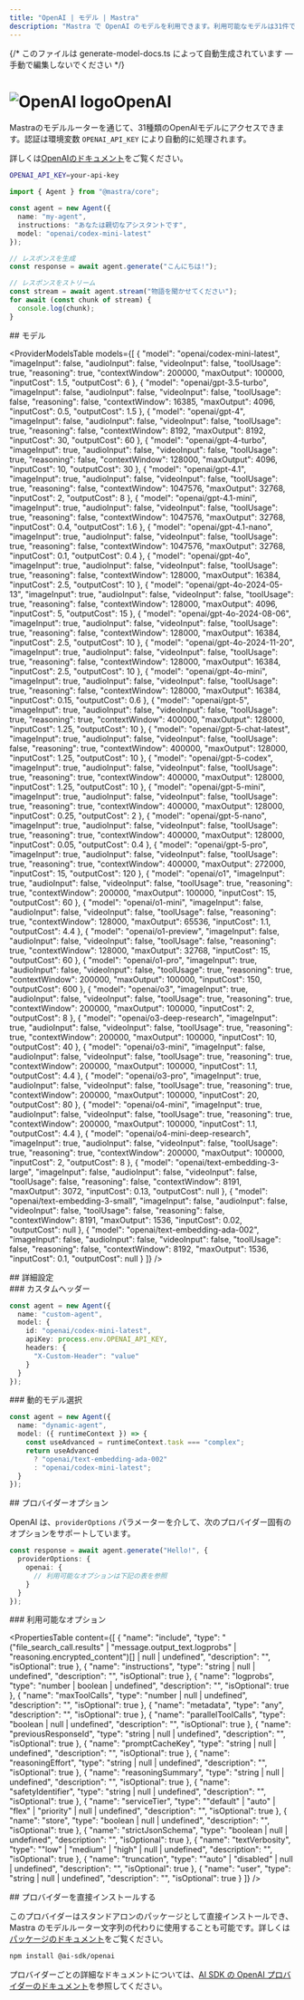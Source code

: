 ```yaml
---
title: "OpenAI | モデル | Mastra"
description: "Mastra で OpenAI のモデルを利用できます。利用可能なモデルは31件です。"
---
```


{/* このファイルは generate-model-docs.ts によって自動生成されています — 手動で編集しないでください */}




# <img src="https://models.dev/logos/openai.svg" alt="OpenAI logo" className="inline w-8 h-8 mr-2 align-middle dark:invert dark:brightness-0 dark:contrast-200" />OpenAI

Mastraのモデルルーターを通じて、31種類のOpenAIモデルにアクセスできます。認証は環境変数 `OPENAI_API_KEY` により自動的に処理されます。

詳しくは[OpenAIのドキュメント](https://platform.openai.com/docs/models)をご覧ください。

```bash
OPENAI_API_KEY=your-api-key
```

```typescript
import { Agent } from "@mastra/core";

const agent = new Agent({
  name: "my-agent",
  instructions: "あなたは親切なアシスタントです",
  model: "openai/codex-mini-latest"
});

// レスポンスを生成
const response = await agent.generate("こんにちは!");

// レスポンスをストリーム
const stream = await agent.stream("物語を聞かせてください");
for await (const chunk of stream) {
  console.log(chunk);
}
```


<div id="models">
  ## モデル
</div>

<ProviderModelsTable
  models={[
  {
    "model": "openai/codex-mini-latest",
    "imageInput": false,
    "audioInput": false,
    "videoInput": false,
    "toolUsage": true,
    "reasoning": true,
    "contextWindow": 200000,
    "maxOutput": 100000,
    "inputCost": 1.5,
    "outputCost": 6
  },
  {
    "model": "openai/gpt-3.5-turbo",
    "imageInput": false,
    "audioInput": false,
    "videoInput": false,
    "toolUsage": false,
    "reasoning": false,
    "contextWindow": 16385,
    "maxOutput": 4096,
    "inputCost": 0.5,
    "outputCost": 1.5
  },
  {
    "model": "openai/gpt-4",
    "imageInput": false,
    "audioInput": false,
    "videoInput": false,
    "toolUsage": true,
    "reasoning": false,
    "contextWindow": 8192,
    "maxOutput": 8192,
    "inputCost": 30,
    "outputCost": 60
  },
  {
    "model": "openai/gpt-4-turbo",
    "imageInput": true,
    "audioInput": false,
    "videoInput": false,
    "toolUsage": true,
    "reasoning": false,
    "contextWindow": 128000,
    "maxOutput": 4096,
    "inputCost": 10,
    "outputCost": 30
  },
  {
    "model": "openai/gpt-4.1",
    "imageInput": true,
    "audioInput": false,
    "videoInput": false,
    "toolUsage": true,
    "reasoning": false,
    "contextWindow": 1047576,
    "maxOutput": 32768,
    "inputCost": 2,
    "outputCost": 8
  },
  {
    "model": "openai/gpt-4.1-mini",
    "imageInput": true,
    "audioInput": false,
    "videoInput": false,
    "toolUsage": true,
    "reasoning": false,
    "contextWindow": 1047576,
    "maxOutput": 32768,
    "inputCost": 0.4,
    "outputCost": 1.6
  },
  {
    "model": "openai/gpt-4.1-nano",
    "imageInput": true,
    "audioInput": false,
    "videoInput": false,
    "toolUsage": true,
    "reasoning": false,
    "contextWindow": 1047576,
    "maxOutput": 32768,
    "inputCost": 0.1,
    "outputCost": 0.4
  },
  {
    "model": "openai/gpt-4o",
    "imageInput": true,
    "audioInput": false,
    "videoInput": false,
    "toolUsage": true,
    "reasoning": false,
    "contextWindow": 128000,
    "maxOutput": 16384,
    "inputCost": 2.5,
    "outputCost": 10
  },
  {
    "model": "openai/gpt-4o-2024-05-13",
    "imageInput": true,
    "audioInput": false,
    "videoInput": false,
    "toolUsage": true,
    "reasoning": false,
    "contextWindow": 128000,
    "maxOutput": 4096,
    "inputCost": 5,
    "outputCost": 15
  },
  {
    "model": "openai/gpt-4o-2024-08-06",
    "imageInput": true,
    "audioInput": false,
    "videoInput": false,
    "toolUsage": true,
    "reasoning": false,
    "contextWindow": 128000,
    "maxOutput": 16384,
    "inputCost": 2.5,
    "outputCost": 10
  },
  {
    "model": "openai/gpt-4o-2024-11-20",
    "imageInput": true,
    "audioInput": false,
    "videoInput": false,
    "toolUsage": true,
    "reasoning": false,
    "contextWindow": 128000,
    "maxOutput": 16384,
    "inputCost": 2.5,
    "outputCost": 10
  },
  {
    "model": "openai/gpt-4o-mini",
    "imageInput": true,
    "audioInput": false,
    "videoInput": false,
    "toolUsage": true,
    "reasoning": false,
    "contextWindow": 128000,
    "maxOutput": 16384,
    "inputCost": 0.15,
    "outputCost": 0.6
  },
  {
    "model": "openai/gpt-5",
    "imageInput": true,
    "audioInput": false,
    "videoInput": false,
    "toolUsage": true,
    "reasoning": true,
    "contextWindow": 400000,
    "maxOutput": 128000,
    "inputCost": 1.25,
    "outputCost": 10
  },
  {
    "model": "openai/gpt-5-chat-latest",
    "imageInput": true,
    "audioInput": false,
    "videoInput": false,
    "toolUsage": false,
    "reasoning": true,
    "contextWindow": 400000,
    "maxOutput": 128000,
    "inputCost": 1.25,
    "outputCost": 10
  },
  {
    "model": "openai/gpt-5-codex",
    "imageInput": true,
    "audioInput": false,
    "videoInput": false,
    "toolUsage": true,
    "reasoning": true,
    "contextWindow": 400000,
    "maxOutput": 128000,
    "inputCost": 1.25,
    "outputCost": 10
  },
  {
    "model": "openai/gpt-5-mini",
    "imageInput": true,
    "audioInput": false,
    "videoInput": false,
    "toolUsage": true,
    "reasoning": true,
    "contextWindow": 400000,
    "maxOutput": 128000,
    "inputCost": 0.25,
    "outputCost": 2
  },
  {
    "model": "openai/gpt-5-nano",
    "imageInput": true,
    "audioInput": false,
    "videoInput": false,
    "toolUsage": true,
    "reasoning": true,
    "contextWindow": 400000,
    "maxOutput": 128000,
    "inputCost": 0.05,
    "outputCost": 0.4
  },
  {
    "model": "openai/gpt-5-pro",
    "imageInput": true,
    "audioInput": false,
    "videoInput": false,
    "toolUsage": true,
    "reasoning": true,
    "contextWindow": 400000,
    "maxOutput": 272000,
    "inputCost": 15,
    "outputCost": 120
  },
  {
    "model": "openai/o1",
    "imageInput": true,
    "audioInput": false,
    "videoInput": false,
    "toolUsage": true,
    "reasoning": true,
    "contextWindow": 200000,
    "maxOutput": 100000,
    "inputCost": 15,
    "outputCost": 60
  },
  {
    "model": "openai/o1-mini",
    "imageInput": false,
    "audioInput": false,
    "videoInput": false,
    "toolUsage": false,
    "reasoning": true,
    "contextWindow": 128000,
    "maxOutput": 65536,
    "inputCost": 1.1,
    "outputCost": 4.4
  },
  {
    "model": "openai/o1-preview",
    "imageInput": false,
    "audioInput": false,
    "videoInput": false,
    "toolUsage": false,
    "reasoning": true,
    "contextWindow": 128000,
    "maxOutput": 32768,
    "inputCost": 15,
    "outputCost": 60
  },
  {
    "model": "openai/o1-pro",
    "imageInput": true,
    "audioInput": false,
    "videoInput": false,
    "toolUsage": true,
    "reasoning": true,
    "contextWindow": 200000,
    "maxOutput": 100000,
    "inputCost": 150,
    "outputCost": 600
  },
  {
    "model": "openai/o3",
    "imageInput": true,
    "audioInput": false,
    "videoInput": false,
    "toolUsage": true,
    "reasoning": true,
    "contextWindow": 200000,
    "maxOutput": 100000,
    "inputCost": 2,
    "outputCost": 8
  },
  {
    "model": "openai/o3-deep-research",
    "imageInput": true,
    "audioInput": false,
    "videoInput": false,
    "toolUsage": true,
    "reasoning": true,
    "contextWindow": 200000,
    "maxOutput": 100000,
    "inputCost": 10,
    "outputCost": 40
  },
  {
    "model": "openai/o3-mini",
    "imageInput": false,
    "audioInput": false,
    "videoInput": false,
    "toolUsage": true,
    "reasoning": true,
    "contextWindow": 200000,
    "maxOutput": 100000,
    "inputCost": 1.1,
    "outputCost": 4.4
  },
  {
    "model": "openai/o3-pro",
    "imageInput": true,
    "audioInput": false,
    "videoInput": false,
    "toolUsage": true,
    "reasoning": true,
    "contextWindow": 200000,
    "maxOutput": 100000,
    "inputCost": 20,
    "outputCost": 80
  },
  {
    "model": "openai/o4-mini",
    "imageInput": true,
    "audioInput": false,
    "videoInput": false,
    "toolUsage": true,
    "reasoning": true,
    "contextWindow": 200000,
    "maxOutput": 100000,
    "inputCost": 1.1,
    "outputCost": 4.4
  },
  {
    "model": "openai/o4-mini-deep-research",
    "imageInput": true,
    "audioInput": false,
    "videoInput": false,
    "toolUsage": true,
    "reasoning": true,
    "contextWindow": 200000,
    "maxOutput": 100000,
    "inputCost": 2,
    "outputCost": 8
  },
  {
    "model": "openai/text-embedding-3-large",
    "imageInput": false,
    "audioInput": false,
    "videoInput": false,
    "toolUsage": false,
    "reasoning": false,
    "contextWindow": 8191,
    "maxOutput": 3072,
    "inputCost": 0.13,
    "outputCost": null
  },
  {
    "model": "openai/text-embedding-3-small",
    "imageInput": false,
    "audioInput": false,
    "videoInput": false,
    "toolUsage": false,
    "reasoning": false,
    "contextWindow": 8191,
    "maxOutput": 1536,
    "inputCost": 0.02,
    "outputCost": null
  },
  {
    "model": "openai/text-embedding-ada-002",
    "imageInput": false,
    "audioInput": false,
    "videoInput": false,
    "toolUsage": false,
    "reasoning": false,
    "contextWindow": 8192,
    "maxOutput": 1536,
    "inputCost": 0.1,
    "outputCost": null
  }
]}
/>

<div id="advanced-configuration">
  ## 詳細設定
</div>

<div id="custom-headers">
  ### カスタムヘッダー
</div>

```typescript
const agent = new Agent({
  name: "custom-agent",
  model: {
    id: "openai/codex-mini-latest",
    apiKey: process.env.OPENAI_API_KEY,
    headers: {
      "X-Custom-Header": "value"
    }
  }
});
```


<div id="dynamic-model-selection">
  ### 動的モデル選択
</div>

```typescript
const agent = new Agent({
  name: "dynamic-agent",
  model: ({ runtimeContext }) => {
    const useAdvanced = runtimeContext.task === "complex";
    return useAdvanced
      ? "openai/text-embedding-ada-002"
      : "openai/codex-mini-latest";
  }
});
```


<div id="provider-options">
  ## プロバイダーオプション
</div>

OpenAI は、`providerOptions` パラメーターを介して、次のプロバイダー固有のオプションをサポートしています。

```typescript
const response = await agent.generate("Hello!", {
  providerOptions: {
    openai: {
      // 利用可能なオプションは下記の表を参照
    }
  }
});
```


<div id="available-options">
  ### 利用可能なオプション
</div>

<PropertiesTable
  content={[
    {
        "name": "include",
        "type": "(\"file_search_call.results\" | \"message.output_text.logprobs\" | \"reasoning.encrypted_content\")[] | null | undefined",
        "description": "",
        "isOptional": true
    },
    {
        "name": "instructions",
        "type": "string | null | undefined",
        "description": "",
        "isOptional": true
    },
    {
        "name": "logprobs",
        "type": "number | boolean | undefined",
        "description": "",
        "isOptional": true
    },
    {
        "name": "maxToolCalls",
        "type": "number | null | undefined",
        "description": "",
        "isOptional": true
    },
    {
        "name": "metadata",
        "type": "any",
        "description": "",
        "isOptional": true
    },
    {
        "name": "parallelToolCalls",
        "type": "boolean | null | undefined",
        "description": "",
        "isOptional": true
    },
    {
        "name": "previousResponseId",
        "type": "string | null | undefined",
        "description": "",
        "isOptional": true
    },
    {
        "name": "promptCacheKey",
        "type": "string | null | undefined",
        "description": "",
        "isOptional": true
    },
    {
        "name": "reasoningEffort",
        "type": "string | null | undefined",
        "description": "",
        "isOptional": true
    },
    {
        "name": "reasoningSummary",
        "type": "string | null | undefined",
        "description": "",
        "isOptional": true
    },
    {
        "name": "safetyIdentifier",
        "type": "string | null | undefined",
        "description": "",
        "isOptional": true
    },
    {
        "name": "serviceTier",
        "type": "\"default\" | \"auto\" | \"flex\" | \"priority\" | null | undefined",
        "description": "",
        "isOptional": true
    },
    {
        "name": "store",
        "type": "boolean | null | undefined",
        "description": "",
        "isOptional": true
    },
    {
        "name": "strictJsonSchema",
        "type": "boolean | null | undefined",
        "description": "",
        "isOptional": true
    },
    {
        "name": "textVerbosity",
        "type": "\"low\" | \"medium\" | \"high\" | null | undefined",
        "description": "",
        "isOptional": true
    },
    {
        "name": "truncation",
        "type": "\"auto\" | \"disabled\" | null | undefined",
        "description": "",
        "isOptional": true
    },
    {
        "name": "user",
        "type": "string | null | undefined",
        "description": "",
        "isOptional": true
    }
]}
/>

<div id="direct-provider-installation">
  ## プロバイダーを直接インストールする
</div>

このプロバイダーはスタンドアロンのパッケージとして直接インストールでき、Mastra のモデルルーター文字列の代わりに使用することも可能です。詳しくは[パッケージのドキュメント](https://www.npmjs.com/package/@ai-sdk/openai)をご覧ください。

```bash npm2yarn copy
npm install @ai-sdk/openai
```

プロバイダーごとの詳細なドキュメントについては、[AI SDK の OpenAI プロバイダーのドキュメント](https://ai-sdk.dev/providers/ai-sdk-providers/openai)を参照してください。
